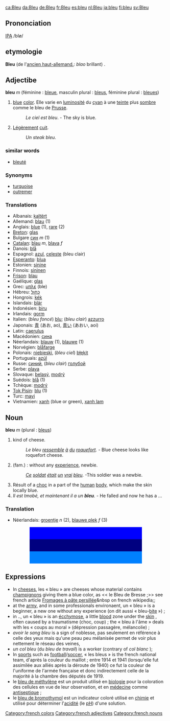 [[ca:Bleu]] [[da:Bleu]] [[de:Bleu]] [[fr:Bleu]] [[es:bleu]] [[nl:Bleu]] [[ja:bleu]]  [[fi:bleu]] [[sv:Bleu]]

[[Category:french colors]]
[[Category:french adjectives]]
[[Category:french nouns]]

==Prononciation==

[[w:IPA|IPA]] /blø/

==etymologie==
'''Bleu''' (de l'[[ancien haut-allemand.]]: ''blao'' brillant) . 

==Adjectibe==

'''bleu''' ''m'' (féminine : [[bleue]], masculin plural : [[bleus]], féminine plural : [[bleues]])

# [[blue]] [[color]].  Elle varie en [[luminosité]] du [[cyan]] à une [[teinte]] plus [[sombre]] comme le bleu de [[Prusse]].
#: ''Le ciel est bleu''. - The sky is blue.
# [[Légèrement]] [[cuit]]. 
#: ''Un steak bleu''.

===similar words===

* [[bleuté]]

===Synonyms===

* [[turquoise]]
* [[outremer]]

===Translations===

*Albanais: [[kaltërt]]
*Allemand: [[blau]] (1)
*Anglais: [[blue]] (1), [[rare]] (2)
*[[Breton]]: [[glas]]
*Bulgare [[син]] ''m'' (1)
*[[Catalan]]: [[blau]] ''m'', [[blava]] ''f''
*Danois: [[blå]] 
*Espagnol: [[azul]], [[celeste]] (bleu clair)
*[[Esperanto]]: [[blua]]
*Estonien: [[sinine]]
*Finnois: [[sininen]]
*[[Frison]]: [[blau]]
*Gaélique: [[glas]]
*Grec: [[μπλε]] (ble)
*Hébreu: [[כחול]] 
*Hongrois: [[kék]]
*Islandais: [[blár]]
*Indonésien: [[biru]]
*Irlandais: [[gorm]]
*Italien: (''bleu foncé'') [[blu]]; (''bleu clair'') [[azzurro]]
*Japonais: [[青]] (あお, ao), [[青い]] (あおい, aoi)
*Latin: [[caerulus]]
*Macédonien: [[сина]]
*Néerlandais: [[blauw]] (1), [[blauwe]] (1)
*Norvégien: [[blåfarge]]
*Polonais: [[niebieski]], (''bleu ciel'') [[błękit]]
*Portuguais: [[azúl]]
*Russe: [[синий]], (''bleu clair'') [[голубой]] 
*Serbe: [[plava]]
*Slovaque: [[belasý]], [[modrý]]
*Suédois: [[blå]] (1)
*Tchèque: [[modrý]]
*[[Tok Pisin]]: [[blu]] (1)
*Turc: [[mavi]]
*Vietnamien: [[xanh]] (blue or green), [[xanh lam]]


==Noun==
'''bleu''' ''m'' (plural : [[bleus]])

# kind of cheese.
#: ''Le bleu [[ressemble]] [[à]] [[du]] [[roquefort]].'' - Blue cheese looks like roquefort cheese.
# (fam.) : without any [[experience]], newbie.
#: ''[[Ce]] [[soldat]] [[était]] [[un]] [[vrai]] [[bleu]].''  -This soldier was a newbie.
# Résult of a [[choc]] in a part of the  [[human]] [[body]], which make the skin locally blue.
#''Il est tmobé, et maintenant il a un '''bleu'''.'' - He falled and now he has a ...


===Translation===
*Néerlandais: [[groentje]] ''n'' (2), [[blauwe plek]] ''f'' (3)



<div style="height:1cm;background-color:#0000ff;margin-left:2cm;margin-right:2cm"> </div><div style="height:1cm;background-color:#000080;margin-left:2cm;margin-right:2cm"> </div><div style="height:1cm;background-color:#0080ff;margin-left:2cm;margin-right:2cm"> </div>

== Expressions  ==

* In [[cheese]]s, les «&nbsp;bleu&nbsp;» are cheeses whose material contains [[champignon]]s giving them a blue color, as << le Bleu de Bresse&nbsp;;>> see french article [[Fromages à pâte persillée]]&nbsp on french wikipedia;;
* at the [[army]], and in some professionals environaent, un «&nbsp;bleu&nbsp;» is a beginner, a new one without any experience  (on dit aussi «&nbsp;bleu-[[bite]]&nbsp;»)&nbsp;;
* in ..,  un «&nbsp;bleu&nbsp;» is an [[écchymose]], a little  [[blood]] zone under the [[skin]] , often caused by a traumatisme (choc, coup)&nbsp;; the  «&nbsp;bleu à l'âme&nbsp;» deals with les «&nbsp;coups au moral&nbsp;» (dépression passagère, mélancolie)&nbsp;;
* ''avoir le sang bleu''  is a  sign of  noblesse, pas seulement en référence à celle des yeux mais qu'une peau peu mélanisée permet de voir plus nettement le réseau des veines,
* ''un col bleu'' (du ''bleu de travail'') is a worker (contrary of  ''col blanc'' );
* In [[sport]]s such as  [[football]]/[[soccer]], «&nbsp;les bleus&nbsp;» is the french national team, d'après la couleur du maillot&nbsp;; entre 1914 et 1941 (lorsqu'elle fut assimilée aux alliés après la déroute de 1940) ce fut la couleur de l'uniforme de l'armée française et donc indirectement celle de la majorité à la chambre des députés de 1919.
* le [[bleu de méthylène]] est un produit utilisé en [[biologie]] pour la coloration des cellules en vue de leur observation, et en [[médecine]] comme [[antiseptique]]&nbsp;;
* le [[bleu de bromothymol]] est un indicateur coloré utilisé en [[chimie]] et utilisé pour déterminer l'[[acide|acidité]] (le [[pH]]) d'une solution.